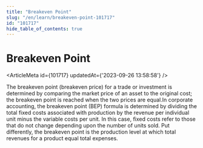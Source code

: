 ```yaml
---
title: "Breakeven Point"
slug: "/en/learn/breakeven-point-101717"
id: "101717"
hide_table_of_contents: true
---
```



# Breakeven Point

<ArticleMeta id={101717} updatedAt={'2023-09-26 13:58:58'} />
<div className='border-solid border-b border-t-0 my-4 border-[var(--ifm-color-gray-300)]' />

The breakeven point (breakeven price) for a trade or investment is determined by comparing the market price of an asset to the original cost; the breakeven point is reached when the two prices are equal.In corporate accounting, the breakeven point (BEP) formula is determined by dividing the total fixed costs associated with production by the revenue per individual unit minus the variable costs per unit. In this case, fixed costs refer to those that do not change depending upon the number of units sold. Put differently, the breakeven point is the production level at which total revenues for a product equal total expenses.

